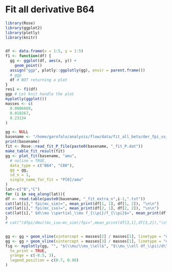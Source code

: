 # Fit all derivative B64


```r
library(Rose)
library(ggplot2)
library(plotly)
library(knitr)


df <- data.frame(x = 1:5, y = 1:5)
f1 <- function(df) {
  gg <- ggplot(df, aes(x, y)) +
    geom_point()
  assign("ggp", plotly::ggplotly(gg), envir = parent.frame())
  # ggp
  df # NOT returning a plot
}
res1 <- f1(df)
ggp # Let knit handle the plot
myplotly(ggplot())
masses <- c(
  0.0006669,
  0.018267,
  0.23134
)
```



```r
gg <- NULL
basename <- "/home/garofalo/analysis/flow/data/fit_all_beta/der_fpi_vs_mu"
print(basename)
fit <- Rose::read_fit_P_file(paste0(basename, "_fit_P.dat"))
make_table_fit_result(fit)
gg <- plot_fit(basename, "amu",
  # noline = TRUE,
  data_type = c("B64", "C80"),
  gg = gg,
  id_x = 1,
  single_name_for_fit = "P[0]/amu"
)
lat<-c("B","C")
for (i in seq_along(lat)){
df <- read.table(paste0(basename, "_fit_extra_n",i-1,".txt"))
cat(lat[i]," fpi(mc_sim)=", mean_print(df[1, 1], df[1, 2]), "\n\n")
cat(lat[i]," fpi(mc_iso)=", mean_print(df[2, 1], df[2, 2]), "\n\n")
cat(lat[i]," $d\\mu \\partial_\\mu f_{\\pi}/f_{\\pi}$=", mean_print(df[3, 1], df[3, 2]), "\n\n")
}
# cat("(dfpi/dmu)(mc_iso-mc_sim)/fpi=",mean_print(df[3,1],df[3,2]),"\n\n")


gg <- gg + geom_vline(xintercept = masses[2] / masses[1], linetype = "dashed")
gg <- gg + geom_vline(xintercept = masses[3] / masses[1], linetype = "dashed")
fig <- myplotly(gg, "", "$(\\mu/\\mu_\\ell$", "$\\mu_\\ell df_\\pi)/d\\mu$",
  to_print = TRUE,
  yrange = c(-0.5, 3),
  legend_position = c(0.7, 0.98)
)
```
